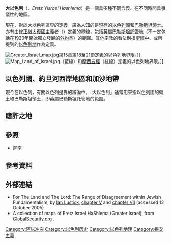 {{Unreferenced|time=2021-02-25T17:41:16+00:00}}
'''大以色列'''（{{lang-he-n|ארץ ישראל השלמה}}、''Eretz Yisrael Hashlema''）是一個具多種不同含義、在不同時間具爭議性的地區。

現在，對於大以色列區界的定義，廣為人知的是現存的[[以色列|以色列國]]和[[巴勒斯坦領土|巴勒斯坦領土]]。亦有由[[修正猶太復國主義|修正猶太復國主義]]者（{{le|Revisionist Zionism}}）定義的界線，包括[[英屬巴勒斯坦託管地|英屬巴勒斯坦託管地]]（不一定包括在1923年開始獨立發展的[[外約旦|外約旦]]）的範圍。其他宗教的看法則指[[聖經|聖經]]中{{CUV|創世記|15|18|21}}、{{CUV|民數記|34|1|15}}或{{CUV|以西結書|47|13|20}}所提到的[[以色列地|以色列地]]作為定義。

[[Image:Greater_Israel_map.jpg|thumb]]第15章第18至21節定義的以色列地界限。]]
[[Image:Map_Land_of_Israel.jpg|thumb]]（藍線）和[[摩西五經|摩西五經]]（紅線）定義的以色列地界限。]]

==以色列國、約旦河西岸地區和加沙地帶==
現今在以色列，有關以色列邊界的辯論中，「大以色列」通常用來指以色列國的領土和巴勒斯坦領土，即英屬巴勒斯坦託管地的範圍。

==應許之地==
{{main|以色列地}}
{{See also|應許之地}}

==參照==
*[[迦南|迦南]]

==參考資料==
{{reflist}}

==外部連結==
*For The Land and The Lord: The Range of Disagreement within Jewish Fundamentalism, by [[Ian_Lustick|Ian Lustick]], [https://web.archive.org/web/20050901055839/http://www.ssc.upenn.edu/polisci/faculty/data/lustick/for_the_land/lustick15.html chapter V] and [https://web.archive.org/web/20051204101002/http://www.ssc.upenn.edu/polisci/faculty/data/lustick/for_the_land/lustick17.html chapter VII] (accessed 12 October 2005)
*A collection of maps of Eretz Israel HaShlema (Greater Israel), from [http://www.globalsecurity.org/military/world/israel/greater-israel-maps.htm GlobalSecurity.org] {{Wayback|url=http://www.globalsecurity.org/military/world/israel/greater-israel-maps.htm |date=20210211072051 }}.

{{Irredentism}}
{{Pan-nationalist concepts}}

[[Category:阿以冲突|Category:阿以冲突]]
[[Category:以色列历史|Category:以色列历史]]
[[Category:以色列地理|Category:以色列地理]]
[[Category:錫安主義|Category:錫安主義]]